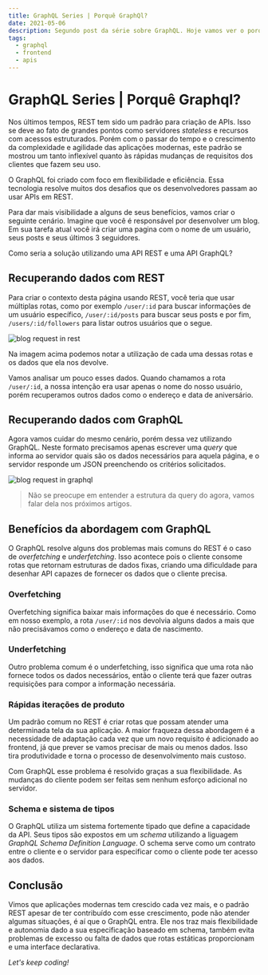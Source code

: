 ```yaml
---
title: GraphQL Series | Porquê GraphQl?
date: 2021-05-06
description: Segundo post da série sobre GraphQL. Hoje vamos ver o porquê usar GraphQL como alternativa ao REST.
tags:
  - graphql
  - frontend
  - apis
---
```


# GraphQL Series | Porquê Graphql?

Nos últimos tempos, REST tem sido um padrão para criação de APIs. 
Isso se deve ao fato de grandes pontos como servidores _stateless_ e recursos com acessos estruturados. 
Porém com o passar do tempo e o crescimento da complexidade e agilidade das aplicações modernas, este padrão se mostrou um tanto inflexível quanto às rápidas mudanças de requisitos dos clientes que fazem seu uso.

O GraphQL foi criado com foco em flexibilidade e eficiência. Essa tecnologia resolve muitos dos desafios que os desenvolvedores passam ao usar APIs em REST.

Para dar mais visibilidade a alguns de seus benefícios, vamos criar o seguinte cenário. 
Imagine que você é responsável por desenvolver um blog. 
Em sua tarefa atual você irá criar uma pagina com o nome de um usuário, seus posts e seus últimos 3 seguidores.

Como seria a solução utilizando uma API REST e uma API GraphQL?

## Recuperando dados com REST

Para criar o contexto desta página usando REST, você teria que usar múltiplas rotas, como por exemplo `/user/:id` para buscar informações de um usuário específico, `/user/:id/posts` para buscar seus posts e por fim, `/users/:id/followers` para listar outros usuários que o segue.

![blog request in rest](./blog-rest.png)

Na imagem acima podemos notar a utilização de cada uma dessas rotas e os dados que ela nos devolve. 

Vamos analisar um pouco esses dados. Quando chamamos a rota `/user/:id`, a nossa intenção era usar apenas o nome do nosso usuário, porém recuperamos outros dados como o endereço e data de aniversário. 

## Recuperando dados com GraphQL

Agora vamos cuidar do mesmo cenário, porém dessa vez utilizando GraphQL. 
Neste formato precisamos apenas escrever uma _query_ que informa ao servidor quais são os dados necessários para aquela página, e o servidor responde um JSON preenchendo os critérios solicitados.

![blog request in graphql](./blog-graphql.png)

> Não se preocupe em entender a estrutura da query do agora, vamos falar dela nos próximos artigos.

## Benefícios da abordagem com GraphQL

O GraphQL resolve alguns dos problemas mais comuns do REST é o caso de _overfetching_ e _underfetching_. 
Isso acontece pois o cliente consome rotas que retornam estruturas de dados fixas, criando uma dificuldade para desenhar API capazes de fornecer os dados que o cliente precisa.

### Overfetching

Overfetching significa baixar mais informações do que é necessário. Como em nosso exemplo, a rota `/user/:id` nos devolvia alguns dados a mais que não precisávamos como o endereço e data de nascimento.

### Underfetching

Outro problema comum é o underfetching, isso significa que uma rota não fornece todos os dados necessários, então o cliente terá que fazer outras requisições para compor a informação necessária. 

### Rápidas iterações de produto

Um padrão comum no REST é criar rotas que possam atender uma determinada tela da sua aplicação. 
A maior fraqueza dessa abordagem é a necessidade de adaptação cada vez que um novo requisito é adicionado ao frontend, já que prever se vamos precisar de mais ou menos dados.
Isso tira produtividade e torna o processo de desenvolvimento mais custoso.

Com GraphQL esse problema é resolvido graças a sua flexibilidade. As mudanças do cliente podem ser feitas sem nenhum esforço adicional no servidor.

### Schema e sistema de tipos

O GraphQL utiliza um sistema fortemente tipado que define a capacidade da API. Seus tipos são expostos em um _schema_ utilizando a liguagem _GraphQL Schema Definition Language_.
O schema serve como um contrato entre o cliente e o servidor para especificar como o cliente pode ter acesso aos dados.

## Conclusão

Vimos que aplicações modernas tem crescido cada vez mais, e o padrão REST apesar de ter contribuído com esse crescimento, pode não atender algumas situações, é aí que o GraphQL entra.
Ele nos traz mais flexibilidade e autonomia dado a sua especificação baseado em schema, também evita problemas de excesso ou falta de dados que rotas estáticas proporcionam e uma interface declarativa.

*Let's keep coding!*
